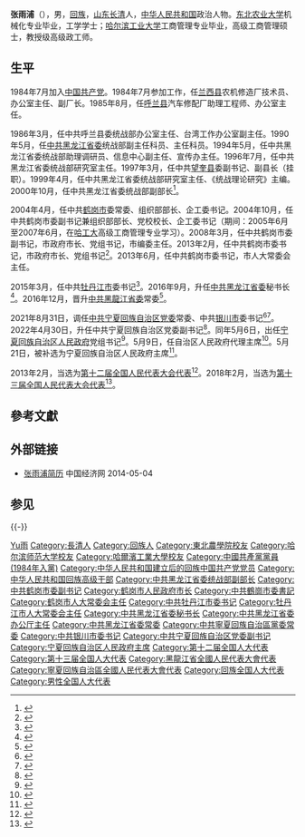 {{Infobox_officeholder
| name = 张雨浦
| image name = 
| width = 
| now = [[宁夏回族自治区人民政府|宁夏回族自治区人民政府]]主席
| term_start = 2022年5月9日
| term_end = 
| 1blankname = 自治区党委书记
| 1namedata = [[梁言順|梁言順]]
| predecessor = [[咸辉|咸辉]]
| successor = 
| sex = 男
| different name = 
| party = {{CPC}}
| Native place = [[山东省|山东]][[长清|长清]]
| date of birth = {{birth year and age|1962|8}}
| place of birth = {{CHN}}[[山东省|山东省]][[泰安专区|泰安专区]][[长清县|长清县]]
| date of death = 
| place of death = 
| spouse = 
| relatives = 
| educate = 
*[[东北农业大学|东北农业大学]]机械化工学学士
*[[哈尔滨工业大学|哈尔滨工业大学]]工商管理硕士
| past = 
| work = 
}}

'''张雨浦'''（{{bd|1962年|8月|catIdx=Zhang张}}），男，[[回族|回族]]，[[山东|山东]][[长清|长清]]人，[[中华人民共和国|中华人民共和国]]政治人物。[[东北农业大学|东北农业大学]]机械化专业毕业，工学学士；[[哈尔滨工业大学|哈尔滨工业大学]]工商管理专业毕业，高级工商管理硕士，教授级高级政工师。

== 生平 ==
1984年7月加入[[中国共产党|中国共产党]]。1984年7月参加工作，任[[兰西县|兰西县]]农机修造厂技术员、办公室主任、副厂长。1985年8月，任[[呼兰县|呼兰县]]汽车修配厂助理工程师、办公室主任。

1986年3月，任中共呼兰县委统战部办公室主任、台湾工作办公室副主任。1990年5月，任[[中共黑龙江省委|中共黑龙江省委]]统战部副主任科员、主任科员。1994年5月，任中共黑龙江省委统战部助理调研员、信息中心副主任、宣传办主任。1996年7月，任中共黑龙江省委统战部研究室主任。1997年3月，任中共[[望奎县|望奎县]]委副书记、副县长（挂职）。1999年4月，任中共黑龙江省委统战部研究室主任、《统战理论研究》主编。2000年10月，任中共黑龙江省委统战部副部长<ref>{{cite web|accessdate=2016-09-20|url=http://district.ce.cn/newarea/sddy/201609/21/t20160921_16124956.shtml|title=张雨浦任黑龙江省委秘书长 前任李海涛已任副省长|publisher=中国经济网|archive-date=2019-06-06|archive-url=https://web.archive.org/web/20190606160605/http://district.ce.cn/newarea/sddy/201609/21/t20160921_16124956.shtml}}</ref>。

2004年4月，任中共[[鹤岗市|鹤岗市]]委常委、组织部部长、企工委书记。2004年10月，任中共鹤岗市委副书记兼组织部部长、党校校长、企工委书记（期间：2005年6月至2007年6月，在[[哈工大|哈工大]]高级工商管理专业学习）。2008年3月，任中共鹤岗市委副书记，市政府市长、党组书记，市编委主任。2013年2月，任中共鹤岗市委书记，市政府市长、党组书记<ref>{{cite web|accessdate=2014-06-04|url=http://district.ce.cn/newarea/sddy/201306/24/t20130624_24506980.shtml|title=张雨浦当选鹤岗市人大主任 梁成军当选市长|publisher=中国经济网|archive-date=2022-05-09|archive-url=https://web.archive.org/web/20220509041324/http://district.ce.cn/newarea/sddy/201306/24/t20130624_24506980.shtml}}</ref>。2013年6月，任中共鹤岗市委书记，市人大常委会主任。

2015年3月，任中共[[牡丹江市|牡丹江市]]委书记<ref>{{cite web|accessdate=2015-08-12|url=http://news.xinhuanet.com/renshi/2015-04/01/c_134115134.htm|title=张雨浦任牡丹江市委书记|publisher=新华网|archive-date=2017-07-05|archive-url=https://web.archive.org/web/20170705172359/http://news.xinhuanet.com/renshi/2015-04/01/c_134115134.htm}}</ref>。2016年9月，升任[[中共黑龙江省委|中共黑龙江省委]]秘书长<ref>{{cite web|accessdate=2016-09-20|url=http://www.thepaper.cn/newsDetail_forward_1531908|title=牡丹江市委原书记张雨浦出任黑龙江省委秘书长|publisher=澎湃新闻|archive-date=2022-05-10|archive-url=https://web.archive.org/web/20220510053111/https://www.thepaper.cn/newsDetail_forward_1531908}}</ref>。2016年12月，晋升[[中共黑龍江省委|中共黑龍江省委]]常委<ref>{{cite news|title=黑龙江省委秘书长张雨浦跻身常委班子，曾任牡丹江市委书记|url=http://www.thepaper.cn/newsDetail_forward_1593269|accessdate=2017-01-05|work=澎湃新聞|archive-date=2022-05-27|archive-url=https://web.archive.org/web/20220527222746/http://www.thepaper.cn/newsDetail_forward_1593269}}</ref>。

2021年8月31日，调任[[中共宁夏回族自治区党委|中共宁夏回族自治区党委]]常委、中共[[银川市|银川市]]委书记<ref>{{cite web |title=黑龙江省委秘书长张雨浦转岗宁夏 |url=https://china.caixin.com/m/2021-08-31/101764570.html |website=财新网 |accessdate=2021-08-31 |date=2021-08-31 |archive-date=2021-08-31 |archive-url=https://web.archive.org/web/20210831135933/https://china.caixin.com/m/2021-08-31/101764570.html |dead-url=no }}</ref><ref>{{cite web |title=张雨浦任银川市委书记 张柱不再担任 |url=http://district.ce.cn/newarea/sddy/202109/01/t20210901_36871145.shtml |publisher=中国经济网 |accessdate=2021-09-01 |date=2021-09-01 |archive-date=2021-09-09 |archive-url=https://web.archive.org/web/20210909182738/http://district.ce.cn/newarea/sddy/202109/01/t20210901_36871145.shtml |dead-url=no }}</ref>。2022年4月30日，升任中共宁夏回族自治区党委副书记<ref>{{cite web |title=张雨浦已任宁夏回族自治区党委副书记 |url=https://new.qq.com/omn/20220502/20220502A05GTK00.html |website=腾讯 |accessdate=2022-05-02 |date=2022-05-02 |archive-date=2022-05-02 |archive-url=https://web.archive.org/web/20220502073528/https://new.qq.com/omn/20220502/20220502A05GTK00.html }}</ref>。同年5月6日，出任[[宁夏回族自治区人民政府|宁夏回族自治区人民政府]]党组书记<ref>{{cite web |title=宁夏回族自治区党委副书记张雨浦已任自治区政府党组书记 |url=https://www.thepaper.cn/newsDetail_forward_17957288 |publisher=澎湃新闻 |accessdate=2022-05-06 |date=2022-05-06 |archive-date=2022-05-06 |archive-url=https://web.archive.org/web/20220506120132/https://www.thepaper.cn/newsDetail_forward_17957288 }}</ref>。5月9日，任自治区人民政府代理主席<ref>{{Cite web|title=张雨浦任宁夏回族自治区代理主席|url=http://renshi.people.com.cn/n1/2022/0509/c139617-32417701.html|access-date=2022-05-09|work=中国共产党新闻网}}</ref>。5月21日，被补选为宁夏回族自治区人民政府主席<ref>{{cite web |title=梁言顺当选宁夏回族自治区人大常委会主任 张雨浦当选宁夏回族自治区主席 |url=http://www.news.cn/politics/2022-05/21/c_1128671607.htm |website=新华网 |accessdate=2022-05-21 |archive-date=2022-05-27 |archive-url=https://web.archive.org/web/20220527184823/http://www.news.cn/politics/2022-05/21/c_1128671607.htm }}</ref>。

2013年2月，当选为[[第十二届全国人民代表大会|第十二届全国人民代表大会]][[第十二届全国人民代表大会代表名单|代表]]<ref>{{cite news|title=全国人大代表信息-张雨浦|url= http://210.82.31.1:8084/delegate/viewDelegate.action?dbid=120566|accessdate=2013-03-28|newspaper=全国人大网|archive-url=https://web.archive.org/web/20140606215120/http://www.npc.gov.cn/delegate/viewDelegate.action?dbid=120566|archive-date=2014-06-06|dead-url=yes}}</ref>。2018年2月，当选为[[第十三届全国人民代表大会|第十三届全国人民代表大会]][[第十三届全国人民代表大会代表名单|代表]]<ref>{{Cite web|title=（受权发布）中华人民共和国第十三届全国人民代表大会代表名单-中新网|url=http://www.chinanews.com/gn/2018/02-25/8453959.shtml|accessdate=2021-02-13|work=中新网|archive-date=2018-02-27|archive-url=https://web.archive.org/web/20180227031724/http://www.chinanews.com/gn/2018/02-25/8453959.shtml|dead-url=no}}</ref>。

== 參考文獻 ==
{{Reflist}}

== 外部链接 ==
* [http://district.ce.cn/newarea/sddy/201306/04/t20130604_24448632.shtml 张雨浦简历] {{Wayback|url=http://district.ce.cn/newarea/sddy/201306/04/t20130604_24448632.shtml |date=20220509041412 }} 中国经济网 2014-05-04

== 参见 ==
{{-}}
{{start box}}
{{s-gov|prc}}
{{s-before|[[咸辉|咸辉]]}}
{{s-title|[[宁夏回族自治区人民政府|宁夏回族自治区人民政府]]主席|2022年5月－}}
{{s-inc}}
{{s-ppo|cpc}}
{{s-before|[[张柱_(1968年)|张柱]]}}
{{s-title|[[中国共产党银川市委员会|中国共产党银川市委员会]]书记|2021年8月－2022年6月}}
{{s-after|[[赵旭辉|赵旭辉]]}}
{{s-before|[[李海涛_(1963年)|李海涛]]}}
{{s-title|[[中国共产党黑龙江省委员会|中国共产党黑龙江省委员会]]秘书长|2016年9月－2021年8月}}
{{s-after|[[徐建国_(1965年)|徐建国]]}}
{{s-before|[[张晶川|张晶川]]}}
{{s-title|[[中国共产党牡丹江市委员会|中国共产党牡丹江市委员会]]书记|2015年3月－2016年9月}}
{{s-after|[[刘忻_(1965年)|刘　忻]]}}
{{s-before|[[杜吉明|杜吉明]]}}
{{s-title|[[中国共产党鹤岗市委员会|中国共产党鹤岗市委员会]]书记|2013年2月－2015年3月}}
{{s-after|[[武凤呈|武凤呈]]}}
{{s-gov|prc}}
{{s-before|[[朱清文|朱清文]]}}
{{s-title|[[鹤岗市人民政府|鹤岗市人民政府]]市长|2008年3月－2013年6月}}
{{s-after|[[梁成军|梁成军]]}}
{{end box}}

{{现任中华人民共和国省级行政区行政首长}}
{{宁夏回族自治区领导人}}
{{中华人民共和国宁夏回族自治区正职领导人|nocat}}
{{宁夏行政长官}}
{{Authority control}}
{{DEFAULTSORT:Zhang张}}
[[Category:張姓|Yu雨]]
[[Category:長清人|Category:長清人]]
[[Category:回族人|Category:回族人]]
[[Category:東北農學院校友|Category:東北農學院校友]]
[[Category:哈尔滨师范大学校友|Category:哈尔滨师范大学校友]]
[[Category:哈爾濱工業大學校友|Category:哈爾濱工業大學校友]]
[[Category:中國共產黨黨員_(1984年入黨)|Category:中國共產黨黨員 (1984年入黨)]]
[[Category:中华人民共和国建立后的回族中国共产党党员|Category:中华人民共和国建立后的回族中国共产党党员]]
[[Category:中华人民共和国回族高级干部|Category:中华人民共和国回族高级干部]]
[[Category:中共黑龙江省委统战部副部长|Category:中共黑龙江省委统战部副部长]]
[[Category:中共鹤岗市委副书记|Category:中共鹤岗市委副书记]]
[[Category:鹤岗市人民政府市长|Category:鹤岗市人民政府市长]]
[[Category:中共鶴崗市委書記|Category:中共鶴崗市委書記]]
[[Category:鹤岗市人大常委会主任|Category:鹤岗市人大常委会主任]]
[[Category:中共牡丹江市委书记|Category:中共牡丹江市委书记]]
[[Category:牡丹江市人大常委会主任|Category:牡丹江市人大常委会主任]]
[[Category:中共黑龙江省委秘书长|Category:中共黑龙江省委秘书长]]
[[Category:中共黑龙江省委办公厅主任|Category:中共黑龙江省委办公厅主任]]
[[Category:中共黑龙江省委常委|Category:中共黑龙江省委常委]]
[[Category:中共寧夏回族自治區黨委常委|Category:中共寧夏回族自治區黨委常委]]
[[Category:中共银川市委书记|Category:中共银川市委书记]]
[[Category:中共宁夏回族自治区党委副书记|Category:中共宁夏回族自治区党委副书记]]
[[Category:宁夏回族自治区人民政府主席|Category:宁夏回族自治区人民政府主席]]
[[Category:第十二届全国人大代表|Category:第十二届全国人大代表]]
[[Category:第十三届全国人大代表|Category:第十三届全国人大代表]]
[[Category:黑龍江省全國人民代表大會代表|Category:黑龍江省全國人民代表大會代表]]
[[Category:寧夏回族自治區全國人民代表大會代表|Category:寧夏回族自治區全國人民代表大會代表]]
[[Category:回族全国人大代表|Category:回族全国人大代表]]
[[Category:男性全国人大代表|Category:男性全国人大代表]]